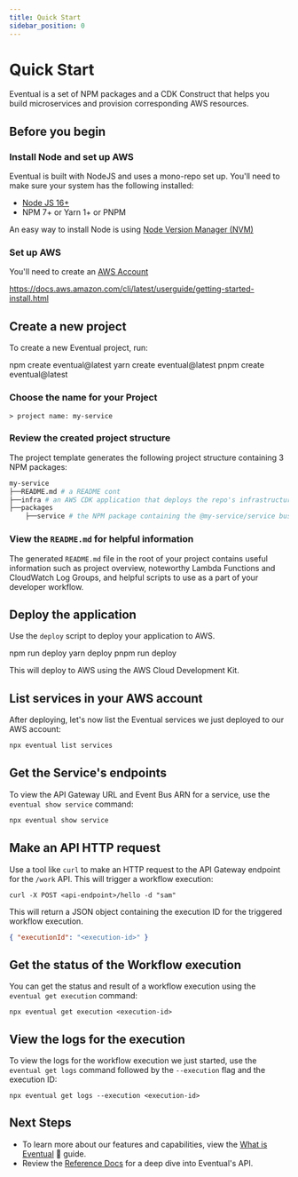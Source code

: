 ```yaml
---
title: Quick Start
sidebar_position: 0
---
```



# Quick Start

Eventual is a set of NPM packages and a CDK Construct that helps you build microservices and provision corresponding AWS resources.

## Before you begin

### Install Node and set up AWS

Eventual is built with NodeJS and uses a mono-repo set up. You'll need to make sure your system has the following installed:

- [Node JS 16+](https://nodejs.org/en/)
- NPM 7+ or Yarn 1+ or PNPM

An easy way to install Node is using [Node Version Manager (NVM)](https://github.com/nvm-sh/nvm)

### Set up AWS

You'll need to create an [AWS Account](https://aws.amazon.com/)

https://docs.aws.amazon.com/cli/latest/userguide/getting-started-install.html

## Create a new project

To create a new Eventual project, run:

<Tabs groupId="npm">
  <TabItem value="npm" label="npm" default>
    <CodeBlock>npm create eventual@latest</CodeBlock>
  </TabItem>
  <TabItem value="yarn" label="yarn">
    <CodeBlock>yarn create eventual@latest</CodeBlock>
  </TabItem>
  <TabItem value="pnpm" label="pnpm">
    <CodeBlock>pnpm create eventual@latest</CodeBlock>
  </TabItem>
</Tabs>

### Choose the name for your Project

```
> project name: my-service
```

### Review the created project structure

The project template generates the following project structure containing 3 NPM packages:

```bash
my-service
├──README.md # a README cont
├──infra # an AWS CDK application that deploys the repo's infrastructure
├──packages
    ├──service # the NPM package containing the @my-service/service business logic
```

### View the `README.md` for helpful information

The generated `README.md` file in the root of your project contains useful information such as project overview, noteworthy Lambda Functions and CloudWatch Log Groups, and helpful scripts to use as a part of your developer workflow.

##

## Deploy the application

Use the `deploy` script to deploy your application to AWS.

<Tabs groupId="npm">
  <TabItem value="npm" label="npm" default>
    <CodeBlock>npm run deploy</CodeBlock>
  </TabItem>
  <TabItem value="yarn" label="yarn">
    <CodeBlock>yarn deploy</CodeBlock>
  </TabItem>
  <TabItem value="pnpm" label="pnpm">
    <CodeBlock>pnpm run deploy</CodeBlock>
  </TabItem>
</Tabs>

This will deploy to AWS using the AWS Cloud Development Kit.

## List services in your AWS account

After deploying, let's now list the Eventual services we just deployed to our AWS account:

```ts
npx eventual list services
```

## Get the Service's endpoints

To view the API Gateway URL and Event Bus ARN for a service, use the `eventual show service` command:

```ts
npx eventual show service
```

## Make an API HTTP request

Use a tool like `curl` to make an HTTP request to the API Gateway endpoint for the `/work` API. This will trigger a workflow execution:

```
curl -X POST <api-endpoint>/hello -d "sam"
```

This will return a JSON object containing the execution ID for the triggered workflow execution.

```json
{ "executionId": "<execution-id>" }
```

## Get the status of the Workflow execution

You can get the status and result of a workflow execution using the `eventual get execution` command:

```
npx eventual get execution <execution-id>
```

## View the logs for the execution

To view the logs for the workflow execution we just started, use the `eventual get logs` command followed by the `--execution` flag and the execution ID:

```
npx eventual get logs --execution <execution-id>
```

## Next Steps

- To learn more about our features and capabilities, view the [What is Eventual](./learn/1-what-is-eventual.md) 📖 guide.
- Review the [Reference Docs](./reference/service.md) for a deep dive into Eventual's API.

